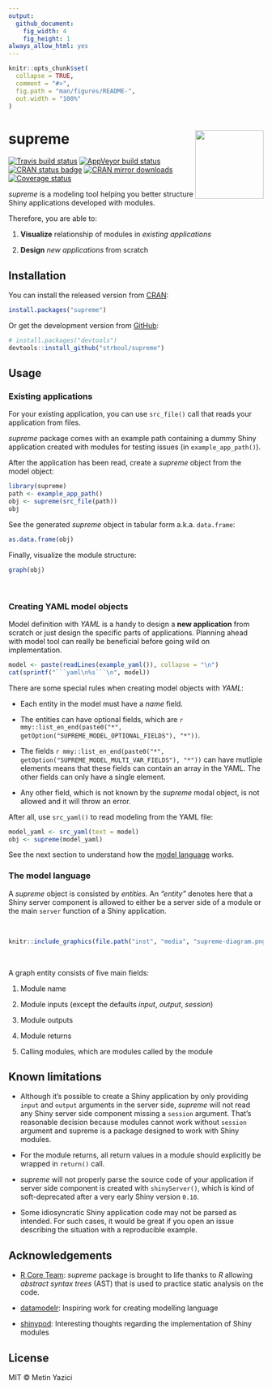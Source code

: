 ```yaml
---
output:
  github_document:
    fig_width: 4
    fig_height: 1
always_allow_html: yes
---
```


<!-- README.md is generated from README.Rmd. Please edit that file -->

```r
knitr::opts_chunk$set(
  collapse = TRUE,
  comment = "#>",
  fig.path = "man/figures/README-",
  out.width = "100%"
)
```

# supreme <a href='https://github.com/strboul/supreme/'><img src='https://raw.githubusercontent.com/strboul/supreme/master/inst/media/logo.png' align="right" height="135"></a>

[![Travis build status](https://travis-ci.org/strboul/supreme.svg?branch=master)](https://travis-ci.org/strboul/supreme)
[![AppVeyor build status](https://ci.appveyor.com/api/projects/status/github/strboul/supreme?branch=master&svg=true)](https://ci.appveyor.com/project/strboul/supreme)
[![CRAN status badge](https://www.r-pkg.org/badges/version/supreme)](https://cran.r-project.org/package=supreme)
[![CRAN mirror downloads](https://cranlogs.r-pkg.org/badges/supreme)](https://www.r-pkg.org/pkg/supreme)
[![Coverage status](https://codecov.io/gh/strboul/supreme/branch/master/graph/badge.svg)](https://codecov.io/github/strboul/supreme?branch=master)

*supreme* is a modeling tool helping you better structure Shiny applications
developed with modules.

Therefore, you are able to:

1. **Visualize** relationship of modules in *existing applications*

1. **Design** *new applications* from scratch

## Installation

You can install the released version from
[CRAN](https://cran.r-project.org/package=supreme):

``` r
install.packages("supreme")
```

Or get the development version from [GitHub](https://github.com/strboul/supreme):

```r
# install.packages("devtools")
devtools::install_github("strboul/supreme")
```

## Usage

### Existing applications

For your existing application, you can use `src_file()` call that reads your
application from files.

*supreme* package comes with an example path containing a dummy Shiny application
created with modules for testing issues (in `example_app_path()`).

After the application has been read,
create a *supreme* object from the model object:

```r
library(supreme)
path <- example_app_path()
obj <- supreme(src_file(path))
obj
```

See the generated *supreme* object in tabular form a.k.a. `data.frame`:

```r
as.data.frame(obj)
```

Finally, visualize the module structure:

```r
graph(obj)
```

<br>

### Creating YAML model objects

Model definition with *YAML* is a handy to design a **new application** from
scratch or just design the specific parts of applications. Planning ahead with
model tool can really be beneficial before going wild on implementation.

```r
model <- paste(readLines(example_yaml()), collapse = "\n")
cat(sprintf("```yaml\n%s```\n", model))
```

There are some special rules when creating model objects with *YAML*:

+ Each entity in the model must have a *name* field.

+ The entities can have optional fields, which are
  `r mmy::list_en_end(paste0("*", getOption("SUPREME_MODEL_OPTIONAL_FIELDS"), "*"))`.

+ The fields
  `r mmy::list_en_end(paste0("*", getOption("SUPREME_MODEL_MULTI_VAR_FIELDS"), "*"))`
  can have mutliple elements means that these fields can contain an array in the
  YAML. The other fields can only have a single element.

+ Any other field, which is not known by the *supreme* modal object, is not
  allowed and it will throw an error.

After all, use `src_yaml()` to read modeling from the YAML file:
```r
model_yaml <- src_yaml(text = model)
obj <- supreme(model_yaml)
```

See the next section to understand how the [model language](#model language) works.

### The model language

A *supreme* object is consisted by *entities*. An *"entity"* denotes here that a Shiny
server component is allowed to either be a server side of a module or the main `server`
function of a Shiny application.

<br/>

```r
knitr::include_graphics(file.path("inst", "media", "supreme-diagram.png"))
```

<br/>

A graph entity consists of five main fields:

1. Module name

1. Module inputs (except the defaults *input*, *output*, *session*)

1. Module outputs

1. Module returns

1. Calling modules, which are modules called by the module

## Known limitations

+ Although it's possible to create a Shiny application by only providing `input`
  and `output` arguments in the server side, *supreme* will not read any Shiny
  server side component missing a `session` argument. That's reasonable decision
  because modules cannot work without `session` argument and supreme is a
  package designed to work with Shiny modules.

+ For the module returns, all return values in a module should explicitly be
  wrapped in `return()` call.

+ *supreme* will not properly parse the source code of your application if
  server side component is created with `shinyServer()`, which is kind of
  soft-deprecated after a very early Shiny version `0.10`.

+ Some idiosyncratic Shiny application code may not be parsed as intended. For
  such cases, it would be great if you open an issue describing the situation
  with a reproducible example.

## Acknowledgements

+ [R Core Team](https://www.r-project.org/):
  *supreme* package is brought to life thanks to *R* allowing *abstract
  syntax trees* (AST) that is used to practice static analysis on the code.

+ [datamodelr](https://github.com/bergant/datamodelr):
  Inspiring work for creating modelling language

+ [shinypod](https://github.com/ijlyttle/shinypod):
  Interesting thoughts regarding the implementation of Shiny modules

## License

MIT &#169; Metin Yazici

